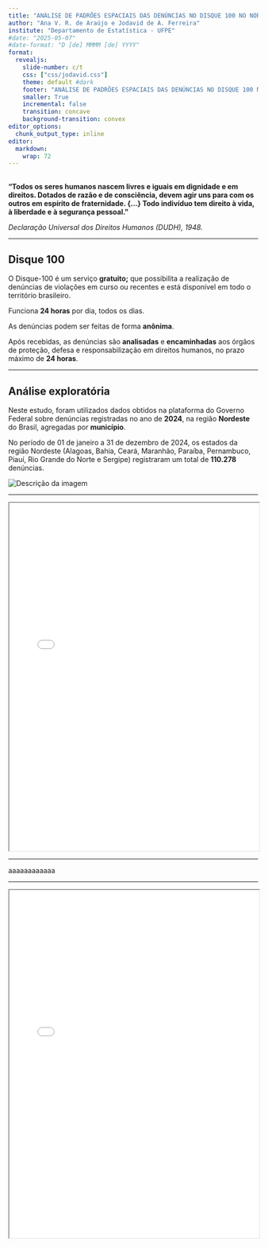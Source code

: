 ```yaml
---
title: "ANÁLISE DE PADRÕES ESPACIAIS DAS DENÚNCIAS NO DISQUE 100 NO NORDESTE NO ANO DE 2024"
author: "Ana V. R. de Araújo e Jodavid de A. Ferreira"
institute: "Departamento de Estatística - UFPE"
#date: "2025-05-07"
#date-format: "D [de] MMMM [de] YYYY"
format:
  revealjs:
    slide-number: c/t
    css: ["css/jodavid.css"]
    theme: default #dark
    footer: "ANÁLISE DE PADRÕES ESPACIAIS DAS DENÚNCIAS NO DISQUE 100 NO NORDESTE NO ANO DE 2024"
    smaller: True
    incremental: false
    transition: concave
    background-transition: convex
editor_options: 
  chunk_output_type: inline
editor: 
  markdown: 
    wrap: 72
---
```


##  {.center}

::: {.center .xlarge}
**"Todos os seres humanos nascem livres e iguais em dignidade e em
direitos. Dotados de razão e de consciência, devem agir uns para com os
outros em espírito de fraternidade. {...} Todo indivíduo tem direito à
vida, à liberdade e à segurança pessoal."**
:::

::: {.center .small}
*Declaração Universal dos Direitos Humanos (DUDH), 1948.*
:::

------------------------------------------------------------------------

## Disque 100

O Disque-100 é um serviço **gratuito;** que possibilita a realização de
denúncias de violações em curso ou recentes e está disponível em todo o
território brasileiro.

\br

Funciona **24 horas** por dia, todos os dias.

\br

As denúncias podem ser feitas de forma **anônima**.

\br

Após recebidas, as denúncias são **analisadas** e **encaminhadas** aos
órgãos de proteção, defesa e responsabilização em direitos humanos, no
prazo máximo de **24 horas**.

------------------------------------------------------------------------

## Análise exploratória

Neste estudo, foram utilizados dados obtidos na plataforma do Governo
Federal sobre denúncias registradas no ano de **2024**, na região
**Nordeste** do Brasil, agregadas por **município**.

\br

No período de 01 de janeiro a 31 de dezembro de 2024, os estados da
região Nordeste (Alagoas, Bahia, Ceará, Maranhão, Paraíba, Pernambuco,
Piauí, Rio Grande do Norte e Sergipe) registraram um total de
**110.278** denúncias.


<img src="maio laranja.png" alt="Descrição da imagem">


------------------------------------------------------------------------

<iframe src="grafico.html" width="100%" height="700">

</iframe>

<!-- ```{r} -->

<!-- # Carregue o pacote necessário -->

<!-- library(htmltools) -->

<!-- # Inclua o arquivo HTML do mapa -->

<!-- includeHTML("grafico.html") -->

<!-- ``` -->

------------------------------------------------------------------------

aaaaaaaaaaaa

------------------------------------------------------------------------

<iframe src="grafico2.html" width="100%" height="700">

</iframe>

<!-- ```{r} -->

<!-- includeHTML("grafico2.html") -->

<!-- ``` -->
